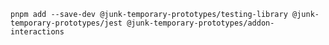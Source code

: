 ```shell
pnpm add --save-dev @junk-temporary-prototypes/testing-library @junk-temporary-prototypes/jest @junk-temporary-prototypes/addon-interactions
```
